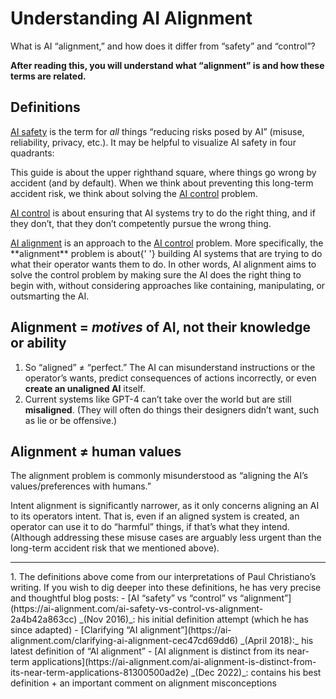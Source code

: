 
# Understanding AI Alignment

<Promise>
What is AI “alignment,” and how does it differ from “safety” and “control”?

**After reading this, you will understand what “alignment” is and how these terms are related.**

</Promise>

## Definitions

<u>AI safety</u> is the term for _all_ things “reducing risks posed by AI” (misuse, reliability, privacy, etc.). It may be helpful to visualize AI safety in four quadrants:

<div class='mt-4'>
    <RiskTable />
</div>

This guide is about the upper righthand square, where things go wrong by accident (and by default). When we think about preventing this long-term accident risk, we think about solving the <u>AI control</u> problem.

<u>AI control</u> is about ensuring that AI systems try to do the right thing, and if they don’t, that they don’t competently pursue the wrong thing.

<div>
    <u>AI alignment</u> is an approach to the <u>AI control</u> problem. More specifically, the **alignment** problem is about{' '}
    <span className='font-bold'>building AI systems that are trying to do what their operator wants them to do</span>. In other words, AI alignment aims to solve the control problem by making sure the AI does the right thing to
    begin with, without considering approaches like containing, manipulating, or outsmarting the AI.
</div>

## Alignment = _motives_ of AI, not their knowledge or ability

1. So “aligned” ≠ “perfect.” The AI can misunderstand instructions or the operator’s wants, predict consequences of actions incorrectly, or even **create an unaligned AI** itself.
2. Current systems like GPT-4 can’t take over the world but are still **misaligned**. (They will often do things their designers didn’t want, such as lie or be offensive.)

## Alignment ≠ human values

The alignment problem is commonly misunderstood as “aligning the AI’s values/preferences with humans.”

<Toggle title='But the type of alignment we are discussing is not so much about aligning the AI to human values, but to an operator’s intentions (the precise term for this is “intent alignment”).'>
    Intent alignment is significantly narrower, as it only concerns aligning an AI to its operators intent. That is, even if an aligned system is created, an operator can use it to do “harmful” things, if that’s what they intend.
    (Although addressing these misuse cases are arguably less urgent than the long-term accident risk that we mentioned above).
</Toggle>

---

<Toggle title='Sources and resources' className='px-4 bg-accent-400 rounded-xl mt-10'>
    1. The definitions above come from our interpretations of Paul Christiano’s writing. If you wish to dig deeper into these definitions, he has very precise and thoughtful blog posts: - [AI “safety” vs “control” vs
    “alignment”](https://ai-alignment.com/ai-safety-vs-control-vs-alignment-2a4b42a863cc) _(Nov 2016)_: his initial definition attempt (which he has since adapted) - [Clarifying “AI
    alignment”](https://ai-alignment.com/clarifying-ai-alignment-cec47cd69dd6) _(April 2018):_ his latest definition of “AI alignment” - [AI alignment is distinct from its near-term
    applications](https://ai-alignment.com/ai-alignment-is-distinct-from-its-near-term-applications-81300500ad2e) _(Dec 2022)_: contains his best definition + an important comment on alignment misconceptions
</Toggle>
